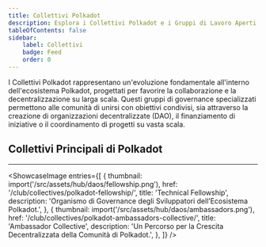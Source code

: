 ```yaml
---
title: Collettivi Polkadot
description: Esplora i Collettivi Polkadot e i Gruppi di Lavoro Aperti.
tableOfContents: false
sidebar: 
    label: Collettivi
    badge: Feed
    order: 0
---
```



I Collettivi Polkadot rappresentano un'evoluzione fondamentale all'interno dell'ecosistema Polkadot, progettati per favorire la collaborazione e la decentralizzazione su larga scala. 
Questi gruppi di governance specializzati permettono alle comunità di unirsi con obiettivi condivisi, sia attraverso la creazione di organizzazioni decentralizzate (DAO), il finanziamento di iniziative o il coordinamento di progetti su vasta scala.

## Collettivi Principali di Polkadot
----------------
<ShowcaseImage
  entries={[
        {
      thumbnail: import('/src/assets/hub/daos/fellowship.png'),
      href: '/club/collectives/polkadot-fellowship/',
      title: 'Technical Fellowship',
      description: 'Organismo di Governance degli Sviluppatori dell’Ecosistema Polkadot.',
    }, 
    {
      thumbnail: import('/src/assets/hub/daos/ambassadors.png'),
      href: '/club/collectives/polkadot-ambassadors-collective/',
      title: 'Ambassador Collective',
      description: 'Un Percorso per la Crescita Decentralizzata della Comunità di Polkadot.',
      },
  ]}
/>
